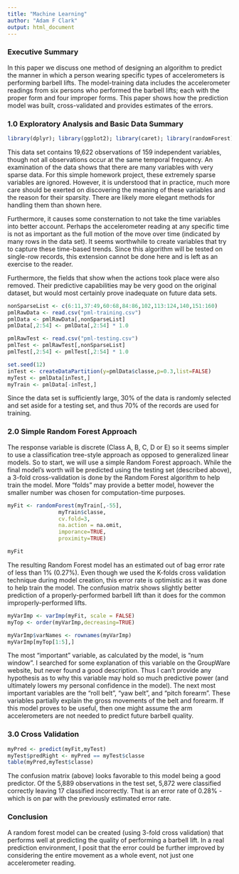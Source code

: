 ```yaml
---
title: "Machine Learning"
author: "Adam F Clark"
output: html_document
---
```


### Executive Summary
In this paper we discuss one method of designing an algorithm to predict the manner in which a person wearing specific types of accelerometers is performing barbell lifts.  The model-training data includes the accelerometer readings from six persons who performed the barbell lifts; each with the proper form and four improper forms.  This paper shows how the prediction model was built, cross-validated and provides estimates of the errors.

### 1.0 Exploratory Analysis and Basic Data Summary
```r
library(dplyr); library(ggplot2); library(caret); library(randomForest)
```

This data set contains 19,622 observations of 159 independent variables, though not all observations occur at the same temporal frequency.  An examination of the data shows that there are many variables with very sparse data.  For this simple homework project, these extremely sparse variables are ignored.  However, it is understood that in practice, much more care should be exerted on discovering the meaning of these variables and the reason for their sparsity.  There are likely more elegant methods for handling them than shown here.

Furthermore, it causes some consternation to not take the time variables into better account.  Perhaps the accelerometer reading at any specific time is not as important as the full motion of the move over time (indicated by many rows in the data set).  It seems worthwhile to create variables that try to capture these time-based trends.  Since this algorithm will be tested on single-row records, this extension cannot be done here and is left as an exercise to the reader.

Furthermore, the fields that show when the actions took place were also removed.    Their predictive capabilities may be very good on the original dataset, but would most certainly prove inadequate on future data sets.

```r

nonSparseList <- c(6:11,37:49,60:68,84:86,102,113:124,140,151:160)
pmlRawData <- read.csv("pml-training.csv")
pmlData <- pmlRawData[,nonSparseList]
pmlData[,2:54] <- pmlData[,2:54] * 1.0

pmlRawTest <- read.csv("pml-testing.csv")
pmlTest <- pmlRawTest[,nonSparseList]
pmlTest[,2:54] <- pmlTest[,2:54] * 1.0

set.seed(12)
inTest <- createDataPartition(y=pmlData$classe,p=0.3,list=FALSE)
myTest <- pmlData[inTest,]
myTrain <- pmlData[-inTest,]

```

Since the data set is sufficiently large, 30% of the data is randomly selected and set aside for a testing set, and thus 70% of the records are used for training.

### 2.0 Simple Random Forest Approach

The response variable is discrete (Class A, B, C, D or E) so it seems simpler to use a classification tree-style approach as opposed to generalized linear models.  So to start, we will use a simple Random Forest approach.  While the final model's worth will be predicted using the testing set (described above), a 3-fold cross-validation is done by the Random Forest algorithm to help train the model.  More "folds" may provide a better model, however the smaller number was chosen for computation-time purposes.

```r

myFit <- randomForest(myTrain[,-55],
                myTrain$classe,
                cv.fold=3,
                na.action = na.omit,
                imporance=TRUE,
                proximity=TRUE)

myFit

```

The resulting Random Forest model has an estimated out of bag error rate of less than 1% (0.27%).  Even though we used the K-folds cross validation technique during model creation, this error rate is optimistic as it was done to help train the model.  The confusion matrix shows slightly better prediction of a properly-performed barbell lift than it does for the common improperly-performed lifts.

```r

myVarImp <- varImp(myFit, scale = FALSE)
myTop <- order(myVarImp,decreasing=TRUE)

myVarImp$varNames <- rownames(myVarImp)
myVarImp[myTop[1:5],]

```

The most "important" variable, as calculated by the model, is "num window".  I searched for some explanation of this variable on the GroupWare website, but never found a good description.  Thus I can't provide any hypothesis as to why this variable may hold so much predictive power (and ultimately lowers my personal confidence in the model).  The next most important variables are the "roll belt", "yaw belt", and "pitch forearm".  These variables partially explain the gross movements of the belt and forearm.  If this model proves to be useful, then one might assume the arm accelerometers are not needed to predict future barbell quality.

### 3.0 Cross Validation

```r

myPred <- predict(myFit,myTest)
myTest$predRight <- myPred == myTest$classe
table(myPred,myTest$classe)

```

The confusion matrix (above) looks favorable to this model being a good predictor.  Of the 5,889 observations in the test set, 5,872 were classified correctly leaving 17 classified incorrectly.  That is an error rate of 0.28% - which is on par with the previously estimated error rate.

### Conclusion

A random forest model can be created (using 3-fold cross validation) that performs well at predicting the quality of performing a barbell lift.  In a real prediction environment, I posit that the error could be further improved by considering the entire movement as a whole event, not just one accelerometer reading.